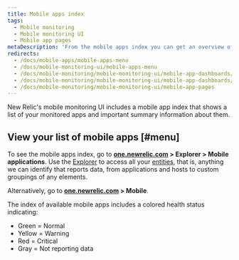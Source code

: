 ```yaml
---
title: Mobile apps index
tags:
  - Mobile monitoring
  - Mobile monitoring UI
  - Mobile app pages
metaDescription: 'From the mobile apps index you can get an overview of the health of your apps and dive deeper into specific apps.'
redirects:
  - /docs/mobile-apps/mobile-apps-menu
  - /docs/mobile-monitoring-ui/mobile-apps-menu
  - /docs/mobile-monitoring/mobile-monitoring-ui/mobile-app-dashboards/mobile-apps-menu
  - /docs/mobile-monitoring/mobile-monitoring-ui/mobile-app-dashboards/mobile-apps-index
  - /docs/mobile-monitoring/mobile-monitoring-ui/mobile-app-pages
---
```


New Relic's mobile monitoring UI includes a mobile app index that shows a list of your monitored apps and important summary information about them.

## View your list of mobile apps [#menu]

To see the mobile apps index, go to **[one.newrelic.com](https://one.newrelic.com) > Explorer > Mobile applications**. Use the [Explorer](/docs/new-relic-one/use-new-relic-one/core-concepts/new-relic-explorer-view-performance-across-apps-services-hosts/) to access all your [entities](/docs/new-relic-one/use-new-relic-one/core-concepts/what-entity-new-relic/), that is, anything we can identify that reports data, from applications and hosts to custom groupings of any elements.

Alternatively, go to **[one.newrelic.com](https://one.newrelic.com) > Mobile**.

The index of available mobile apps includes a colored health status indicating:
* Green = Normal
* Yellow = Warning
* Red = Critical
* Gray = Not reporting data 
